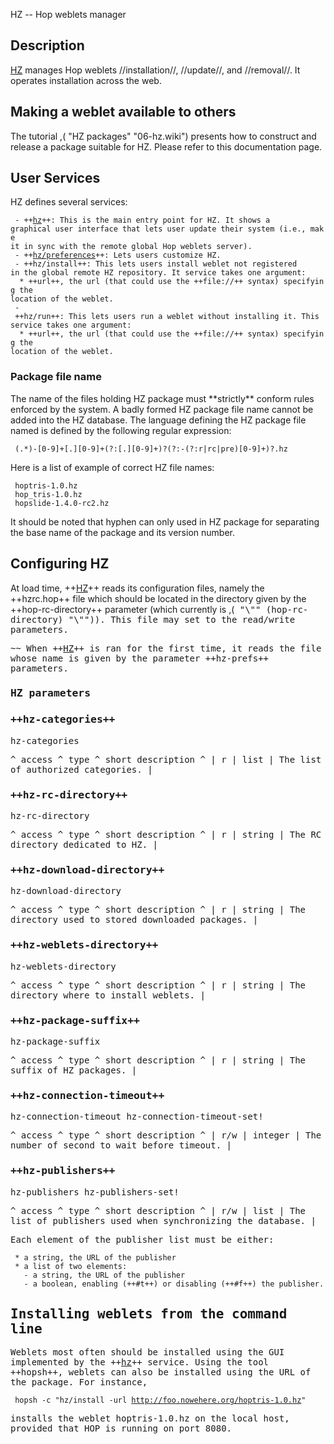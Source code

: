 <doc> HZ -- Hop weblets manager

== Description ==

[[hz|HZ]] manages Hop weblets //installation//, //update//, and //removal//. 
It operates installation across the web.

== Making a weblet available to others ==

The tutorial ,(<TUTORIALREF> "HZ packages" "06-hz.wiki")
presents how to construct and release a package suitable for HZ.
Please refer to this documentation page.

== User Services ==

HZ defines several services:

  - ++[[hz]]++: This is the main entry point for HZ. It shows a
 graphical user interface that lets user update their system (i.e., make
 it in sync with the remote global Hop weblets server).
  - ++[[hz/preferences]]++: Lets users customize HZ.
  - ++hz/install++: This lets users install weblet not registered
 in the global remote HZ repository. It service takes one argument:
   * ++url++, the url (that could use the ++file://++ syntax) specifying the
 location of the weblet. 
  - ++hz/run++: This lets users run a weblet without installing it. This 
 service takes one argument:
   * ++url++, the url (that could use the ++file://++ syntax) specifying the
 location of the weblet. 


=== Package file name ===

The name of the files holding HZ package must **strictly** conform
rules enforced by the system. A badly formed HZ package file name cannot
be added into the HZ database. The language defining the HZ package file
named is defined by the following regular expression:

  (.*)-[0-9]+[.][0-9]+(?:[.][0-9]+)?(?:-(?:r|rc|pre)[0-9]+)?.hz


Here is a list of example of correct HZ file names:

  hoptris-1.0.hz
  hop_tris-1.0.hz
  hopslide-1.4.0-rc2.hz


It should be noted that hyphen can only used in HZ package for separating
the base name of the package and its version number.

== Configuring HZ ==

At load time, ++[[hz|HZ]]++ reads its configuration files, namely the
++hzrc.hop++ file which should be located in the directory given by
the ++hop-rc-directory++ parameter 
(which currently is ,(<TT> "\"" (hop-rc-directory) "\"")). This file may
set to the read/write parameters.

~~ When ++[[hz|HZ]]++ is ran for the first time, it reads the file
whose name is given by the parameter ++hz-prefs++ parameters. 

=== HZ parameters ===

=== ++hz-categories++ ===
<parameter> hz-categories

<arguments>
^  access  ^   type    ^  short description  ^
|   r      |  list     | The list of authorized categories.  |
</arguments>
</parameter>

=== ++hz-rc-directory++ ===
<parameter> hz-rc-directory

<arguments>
^  access  ^   type      ^  short description  ^
|   r      |  string     | The RC directory dedicated to HZ.  |
</arguments>
</parameter>

=== ++hz-download-directory++ ===
<parameter> hz-download-directory

<arguments>
^  access  ^   type     ^  short description   ^
|   r      |  string    | The directory used to stored downloaded packages.  |
</arguments>
</parameter>

=== ++hz-weblets-directory++ ===
<parameter> hz-weblets-directory

<arguments>
^  access  ^   type     ^  short description   ^
|   r      |  string    | The directory where to install weblets.  |
</arguments>
</parameter>

=== ++hz-package-suffix++ ===
<parameter> hz-package-suffix

<arguments>
^  access  ^   type     ^  short description   ^
|   r      |  string    | The suffix of HZ packages.  |
</arguments>
</parameter>

=== ++hz-connection-timeout++ ===
<parameter> hz-connection-timeout
<parameter> hz-connection-timeout-set!

<arguments>
^  access  ^   type  ^  short description   ^
|   r/w    |  integer  | The number of second to wait before timeout.  |
</arguments>
</parameter>
</parameter>

=== ++hz-publishers++ ===
<parameter> hz-publishers
<parameter> hz-publishers-set!

<arguments>
^  access  ^   type  ^  short description   ^
|   r/w    |  list  | The list of publishers used when synchronizing the database.  |
</arguments>

Each element of the publisher list must be either:

  * a string, the URL of the publisher
  * a list of two elements:
    - a string, the URL of the publisher
    - a boolean, enabling (++#t++) or disabling (++#f++) the publisher.


</parameter>
</parameter>

== Installing weblets from the command line ==

Weblets most often should be installed using the GUI implemented by the
++[[hz]]++ service. Using the tool ++hopsh++, weblets can also be installed
using the URL of the package. For instance, 

  hopsh -c "hz/install -url http://foo.nowehere.org/hoptris-1.0.hz"


installs the weblet hoptris-1.0.hz on the local host, provided that HOP 
is running on port 8080.


</doc>

